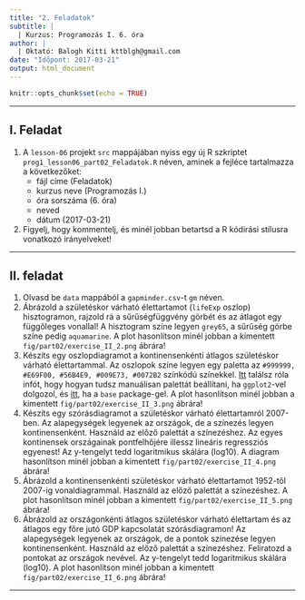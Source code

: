 ```yaml
---
title: "2. Feladatok"
subtitle: |
  | Kurzus: Programozás I. 6. óra
author: |
  | Oktató: Balogh Kitti kttblgh@gmail.com
date: "Időpont: 2017-03-21"
output: html_document
---
```


```r
knitr::opts_chunk$set(echo = TRUE)
```

---

## I. Feladat
1. A ```lesson-06``` projekt ```src``` mappájában nyiss egy új R szkriptet ```prog1_lesson06_part02_Feladatok.R``` néven, aminek a fejléce tartalmazza a következőket: 
    - fájl címe (Feladatok)
    - kurzus neve (Programozás I.)
    - óra sorszáma (6. óra)
    - neved
    - dátum (2017-03-21)
2. Figyelj, hogy kommentelj, és minél jobban betartsd a R kódírási stílusra vonatkozó irányelveket!

---

## II. feladat
1. Olvasd be ```data``` mappából a ```gapminder.csv```-t ```gm``` néven.
2. Ábrázold a születéskor várható élettartamot (```lifeExp``` oszlop) hisztogramon, rajzold rá a sűrűségfüggvény görbét és az átlagot egy függőleges vonallal! A hisztogram színe legyen ```grey65```, a sűrűség görbe színe pedig ```aquamarine```. A plot hasonlítson minél jobban a kimentett ```fig/part02/exercise_II_2.png``` ábrára!
3. Készíts egy oszlopdiagramot a kontinensenkénti átlagos születéskor várható élettartammal. Az oszlopok színe legyen egy paletta az ```#999999, #E69F00, #56B4E9, #009E73, #0072B2``` színkódú színekkel. [Itt](http://www.cookbook-r.com/Graphs/Colors_(ggplot2)/){target="_blank"} találsz róla infót, hogy hogyan tudsz manuálisan palettát beállítani, ha ```ggplot2```-vel dolgozol, és [itt](http://www.r-tutor.com/elementary-statistics/qualitative-data/bar-graph){target="_blank"}, ha a ```base``` package-gel. A plot hasonlítson minél jobban a kimentett ```fig/part02/exercise_II_3.png``` ábrára!
4. Készíts egy szórásdiagramot a születéskor várható élettartamról 2007-ben. Az alapegységek legyenek az országok, de a színezés legyen kontinensenként. Használd az előző palettát a színezéshez. Az egyes kontinensek országainak pontfelhőjére illessz lineáris regressziós egyenest! Az y-tengelyt tedd logaritmikus skálára (log10). A diagram hasonlítson minél jobban a kimentett ```fig/part02/exercise_II_4.png``` ábrára!
5. Ábrázold a kontinensenkénti születéskor várható élettartamot 1952-től 2007-ig vonaldiagrammal. Használd az előző palettát a színezéshez. A plot hasonlítson minél jobban a kimentett ```fig/part02/exercise_II_5.png``` ábrára!
6. Ábrázold az országonkénti átlagos születéskor várható élettartam és az átlagos egy főre jutó GDP kapcsolatát szórásdiagramon! Az alapegységek legyenek az országok, de a pontok színezése legyen kontinensenként. Használd az előző palettát a színezéshez. Feliratozd a pontokat az országok nevével. Az y-tengelyt tedd logaritmikus skálára (log10). A plot hasonlítson minél jobban a kimentett ```fig/part02/exercise_II_6.png``` ábrára!

---
